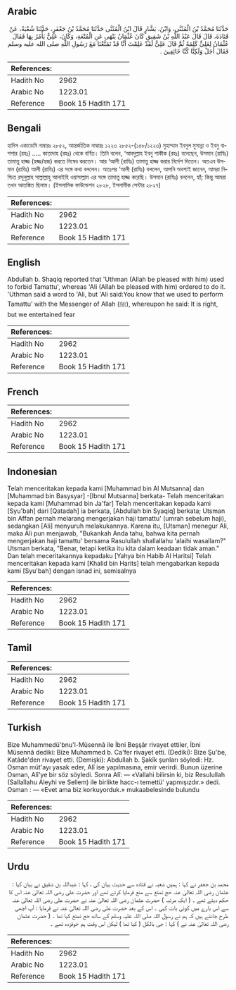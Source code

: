 ## Arabic


<div dir="rtl" lang="ar" style={{fontSize:'larger',backgroundColor:'#f8f9fa',padding:20}}>
حَدَّثَنَا مُحَمَّدُ بْنُ الْمُثَنَّى، وَابْنُ، بَشَّارٍ قَالَ ابْنُ الْمُثَنَّى حَدَّثَنَا مُحَمَّدُ بْنُ جَعْفَرٍ، حَدَّثَنَا شُعْبَةُ، عَنْ قَتَادَةَ، قَالَ قَالَ عَبْدُ اللَّهِ بْنُ شَقِيقٍ كَانَ عُثْمَانُ يَنْهَى عَنِ الْمُتْعَةِ، وَكَانَ، عَلِيٌّ يَأْمُرُ بِهَا فَقَالَ عُثْمَانُ لِعَلِيٍّ كَلِمَةً ثُمَّ قَالَ عَلِيٌّ لَقَدْ عَلِمْتَ أَنَّا قَدْ تَمَتَّعْنَا مَعَ رَسُولِ اللَّهِ صلى الله عليه وسلم فَقَالَ أَجَلْ وَلَكِنَّا كُنَّا خَائِفِينَ ‏.‏
</div>
<div style={{backgroundColor:'#f8f9fa',padding:20, marginBottom: 10}}><table> <thead> <tr> <th>References:</th> <th></th> </tr> </thead> <tbody><tr><td>Hadith No</td><td>2962</td></tr><tr><td>Arabic No</td><td>1223.01</td></tr><tr><td>Reference</td><td>Book 15 Hadith 171</td></tr></tbody></table></div>

## Bengali


<div dir="ltr" lang="bn" style={{fontSize:'larger',backgroundColor:'#f8f9fa',padding:20}}>
হাদিস একাডেমি নাম্বারঃ ২৮৫২, আন্তর্জাতিক নাম্বারঃ ১২২৩ ২৮৫২-(১৫৮/১২২৩) মুহাম্মাদ ইবনুল মুসান্না ও ইবনু বাশশার (রহঃ) ..... কাতাদাহ (রহঃ) থেকে বর্ণিত। তিনি বলেন, ‘আবদুল্লাহ ইবনু শাকীক (রহঃ) বলেছেন, উসমান (রাযিঃ) তামাত্তু হাজ্জ (হজ্জ/হজ) করতে নিষেধ করতেন। আর ‘আলী (রাযিঃ) তামাত্তু হাজ্জ করার নির্দেশ দিতেন। অতএব উসমান (রাযিঃ) আলী (রাযিঃ) এর সঙ্গে কথা বললেন। অতঃপর ‘আলী (রাযিঃ) বললেন, আপনি অবশ্যই জানেন, আমরা নিশ্চিত রসূলুল্লাহ সাল্লাল্লাহু আলাইহি ওয়াসাল্লাম এর সঙ্গে তামাত্তু হাজ্জ করেছি। উসমান (রাযিঃ) বললেন, হ্যাঁ; কিন্তু আমরা তখন আতঙ্কিত ছিলাম। (ইসলামিক ফাউন্ডেশন ২৮২৮, ইসলামীক সেন্টার ২৮২৭)
</div>
<div style={{backgroundColor:'#f8f9fa',padding:20, marginBottom: 10}}><table> <thead> <tr> <th>References:</th> <th></th> </tr> </thead> <tbody><tr><td>Hadith No</td><td>2962</td></tr><tr><td>Arabic No</td><td>1223.01</td></tr><tr><td>Reference</td><td>Book 15 Hadith 171</td></tr></tbody></table></div>

## English


<div dir="ltr" lang="en" style={{fontSize:'larger',backgroundColor:'#f8f9fa',padding:20}}>
Abdullah b. Shaqiq reported that 'Uthman (Allah be pleased with him) used to forbid Tamattu', whereas 'Ali (Allah be pleased with him) ordered to do it. 'Uthman said a word to 'Ali, but 'Ali said:You know that we used to perform Tamattu' with the Messenger of Allah (ﷺ), whereupon he said: It is right, but we entertained fear
</div>
<div style={{backgroundColor:'#f8f9fa',padding:20, marginBottom: 10}}><table> <thead> <tr> <th>References:</th> <th></th> </tr> </thead> <tbody><tr><td>Hadith No</td><td>2962</td></tr><tr><td>Arabic No</td><td>1223.01</td></tr><tr><td>Reference</td><td>Book 15 Hadith 171</td></tr></tbody></table></div>

## French


<div dir="ltr" lang="fr" style={{fontSize:'larger',backgroundColor:'#f8f9fa',padding:20}}>

</div>
<div style={{backgroundColor:'#f8f9fa',padding:20, marginBottom: 10}}><table> <thead> <tr> <th>References:</th> <th></th> </tr> </thead> <tbody><tr><td>Hadith No</td><td>2962</td></tr><tr><td>Arabic No</td><td>1223.01</td></tr><tr><td>Reference</td><td>Book 15 Hadith 171</td></tr></tbody></table></div>

## Indonesian


<div dir="ltr" lang="id" style={{fontSize:'larger',backgroundColor:'#f8f9fa',padding:20}}>
Telah menceritakan kepada kami [Muhammad bin Al Mutsanna] dan [Muhammad bin Basysyar] -[Ibnul Mutsanna] berkata- Telah menceritakan kepada kami [Muhammad bin Ja'far] Telah menceritakan kepada kami [Syu'bah] dari [Qatadah] ia berkata, [Abdullah bin Syaqiq] berkata; Utsman bin Affan pernah melarang mengerjakan haji tamattu' (umrah sebelum haji), sedangkan [Ali] menyuruh melakukannya. Karena itu, [Utsman] menegur Ali, maka Ali pun menjawab, "Bukankah Anda tahu, bahwa kita pernah mengerjakan haji tamattu' bersama Rasulullah shallallahu 'alaihi wasallam?" Utsman berkata, "Benar, tetapi ketika itu kita dalam keadaan tidak aman." Dan telah meceritakannya kepadaku [Yahya bin Habib Al Haritsi] Telah menceritakan kepada kami [Khalid bin Harits] telah mengabarkan kepada kami [Syu'bah] dengan isnad ini, semisalnya
</div>
<div style={{backgroundColor:'#f8f9fa',padding:20, marginBottom: 10}}><table> <thead> <tr> <th>References:</th> <th></th> </tr> </thead> <tbody><tr><td>Hadith No</td><td>2962</td></tr><tr><td>Arabic No</td><td>1223.01</td></tr><tr><td>Reference</td><td>Book 15 Hadith 171</td></tr></tbody></table></div>

## Tamil


<div dir="ltr" lang="ta" style={{fontSize:'larger',backgroundColor:'#f8f9fa',padding:20}}>

</div>
<div style={{backgroundColor:'#f8f9fa',padding:20, marginBottom: 10}}><table> <thead> <tr> <th>References:</th> <th></th> </tr> </thead> <tbody><tr><td>Hadith No</td><td>2962</td></tr><tr><td>Arabic No</td><td>1223.01</td></tr><tr><td>Reference</td><td>Book 15 Hadith 171</td></tr></tbody></table></div>

## Turkish


<div dir="ltr" lang="tr" style={{fontSize:'larger',backgroundColor:'#f8f9fa',padding:20}}>
Bize Muhammedü'bnu'l-Müsennâ ile İbni Beşşâr rivayet ettiler, İbni Müsennâ dediki: Bize Muhammed b. Ca'fer rivayet etti. (Dediki): Bize Şu'be, Katâde'den rivayet etti. (Demişki): Abdullah b. Şakîk şunları söyledi: Hz. Osman müt'ayı yasak eder, Alî ise yapılmasına, emir verirdi. Bunun üzerine Osman, Alî'ye bir söz söyledi. Sonra Alî: — «Vallahi bilirsin ki, biz Resulullah (Sallaîlahu Aleyhi ve Sellem) ile birlikte hacc-ı temettü' yapmışızdır.» dedi. Osman : — «Evet ama biz korkuyorduk.» mukaabelesinde bulundu
</div>
<div style={{backgroundColor:'#f8f9fa',padding:20, marginBottom: 10}}><table> <thead> <tr> <th>References:</th> <th></th> </tr> </thead> <tbody><tr><td>Hadith No</td><td>2962</td></tr><tr><td>Arabic No</td><td>1223.01</td></tr><tr><td>Reference</td><td>Book 15 Hadith 171</td></tr></tbody></table></div>

## Urdu


<div dir="rtl" lang="ur" style={{fontSize:'larger',backgroundColor:'#f8f9fa',padding:20}}>
محمد بن جعفر نے کہا : ہمیں شعبہ نے قتادہ سے حدیث بیان کی ، کہا : عبداللہ بن شقیق نے بیان کیا : عثمان رضی اللہ تعالیٰ عنہ حج تمتع سے منع فرمایا کرتے تھے اور حضرت علی رضی اللہ تعالیٰ عنہ اس کا حکم دیتے تھے ۔ ( ایک مرتبہ ) حضرت عثمان رضی اللہ تعالیٰ عنہ نے حضرت علی رضی اللہ تعالیٰ عنہ سے اس بارے میں کوئی بات کہی ۔ اس کے بعد حضرت علی رضی اللہ تعالیٰ عنہ نے فرمایا : آپ اچھی طرح جانتے ہیں کہ ہم نے رسول اللہ صلی اللہ علیہ وسلم کے ساتھ حج تمتع کیا تھا ۔ ( حضرت عثمان رضی اللہ تعالیٰ عنہ نے ) کہا : جی بالکل ( کیا تھا ) لیکن اس وقت ہم خوفزدہ تھے ۔
</div>
<div style={{backgroundColor:'#f8f9fa',padding:20, marginBottom: 10}}><table> <thead> <tr> <th>References:</th> <th></th> </tr> </thead> <tbody><tr><td>Hadith No</td><td>2962</td></tr><tr><td>Arabic No</td><td>1223.01</td></tr><tr><td>Reference</td><td>Book 15 Hadith 171</td></tr></tbody></table></div>